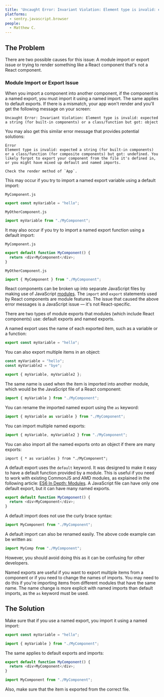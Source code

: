 ```yaml
---
title: 'Uncaught Error: Invariant Violation: Element type is invalid: expected a string (for built-in components) or a class/function but got: object'
platforms: 
  - sentry.javascript.browser
people: 
  - Matthew C.
---
```


## The Problem

There are two possible causes for this issue: A module import or export issue or trying to render something like a React component that's not a React component.

### Module Import or Export Issue

When you import a component into another component, if the component is a named export, you must import it using a named import. The same applies to default exports. If there is a mismatch, your app won't render and you'll get the following message on your screen:

```
Uncaught Error: Invariant Violation: Element type is invalid: expected a string (for built-in components) or a class/function but got: object
```

You may also get this similar error message that provides potential solutions:

```
Error
Element type is invalid: expected a string (for built-in components) or a class/function (for composite components) but got: undefined. You likely forgot to export your component from the file it's defined in, or you might have mixed up default and named imports.

Check the render method of `App`.
```

This may occur if you try to import a named export variable using a default import: 

`MyComponent.js`

```javascript
export const myVariable = "hello";
```

`MyOtherComponent.js`

```javascript
import myVariable from "./MyComponent";
```

It may also occur if you try to import a named export function using a default import:

`MyComponent.js`

```javascript
export default function MyComponent() {
  return <div>MyComponent</div>;
}
```

`MyOtherComponent.js`

```javascript
import { MyComponent } from "./MyComponent";
```

React components can be broken up into separate JavaScript files by making use of JavaScript [modules](https://developer.mozilla.org/en-US/docs/Web/JavaScript/Guide/Modules). The `import` and `export` statements used by React components are module features. The issue that caused the above error messages is a JavaScript issue — it's not React-specific.

There are two types of module exports that modules (which include React components) use: default exports and named exports.

A named export uses the name of each exported item, such as a variable or a function:

```javascript
export const myVariable = "hello";
```

You can also export multiple items in an object:

```javascript
const myVariable = "hello";
const myVariable2 = "bye";

export { myVariable, myVariable2 };
```

The same name is used when the item is imported into another module, which would be the JavaScript file of a React component:

```javascript
import { myVariable } from "./MyComponent";
```

You can rename the imported named export using the `as` keyword:

```javascript
import { myVariable as variable } from "./MyComponent";
```

You can import multiple named exports:

```javascript
import { myVariable, myVariable2 } from "./MyComponent";
```

You can also import all the named exports onto an object if there are many exports:

```
import { * as variables } from "./MyComponent";
```

A default export uses the `default` keyword. It was designed to make it easy to have a default function provided by a module. This is useful if you need to work with existing CommonJS and AMD modules, as explained in the following article: [ES6 In Depth: Modules](https://hacks.mozilla.org/2015/08/es6-in-depth-modules/). A JavaScript file can have only one default export, but it can have many named exports.

```javascript
export default function MyComponent() {
  return <div>MyComponent</div>;
}
```

A default import does not use the curly brace syntax:

```javascript
import MyComponent from "./MyComponent";
```

A default import can also be renamed easily. The above code example can be written as:

```javascript
import MyComp from "./MyComponent";
```

However, you should avoid doing this as it can be confusing for other developers.

Named exports are useful if you want to export multiple items from a component or if you need to change the names of imports. You may need to do this if you're importing items from different modules that have the same name. The name change is more explicit with named imports than default imports, as the `as` keyword must be used.

## The Solution

Make sure that if you use a named export, you import it using a named import:

```javascript
export const myVariable = "hello";
```

```javascript
import { myVariable } from "./MyComponent";
```

The same applies to default exports and imports:

```javascript
export default function MyComponent() {
  return <div>MyComponent</div>;
}
```

```javascript
import MyComponent from "./MyComponent";
```

Also, make sure that the item is exported from the correct file.
